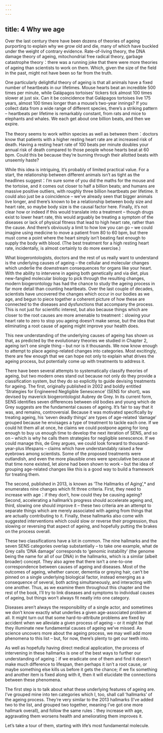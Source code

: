 ```yaml
---
---
---
```

title: 4 Why we age
---



Over the last century there have been dozens of theories of ageing purporting to explain why we grow old and die, many of which have buckled under the weight of contrary evidence. Rate-of-living theory, the DNA damage theory of ageing, mitochondrial free radical theory, garbage catastrophe theory：there was a running joke that there were more theories of ageing than scientists to work on them. Which, given the size of the field in the past, might not have been so far from the truth.

One particularly delightful theory of ageing is that all animals have a fixed number of heartbeats in our lifetimes. Mouse hearts beat an incredible 500 times per minute, while Galápagos tortoises’ tickers tick almost 100 times slower at just six. Can it be coincidence that Galápagos tortoises live 175 years, almost 100 times longer than a mouse’s two-year innings? If you collect data from a wide range of different species, there’s a striking pattern – heartbeats per lifetime is remarkably constant, from rats and mice to elephants and whales. We each get about one billion beats, and then we expire.

The theory seems to work within species as well as between them：doctors know that patients with a higher resting heart rate are at increased risk of death. Having a resting heart rate of 100 beats per minute doubles your annual risk of death compared to those people whose hearts beat at 60 bpm. Could this be because they’re burning through their allotted beats with unseemly haste?

While this idea is intriguing, it’s probably of limited practical value. For a start, the relationship between different animals isn’t as tight as the headlines suggest：I’m sure some of you did the maths for the mouse and the tortoise, and it comes out closer to half a billion beats; and humans are massive positive outliers, with roughly three billion heartbeats per lifetime. It could also just be a coincidence – we’ve already seen that bigger animals live longer, and there’s known to be a relationship between body size and heart rate, so maybe body size is the causal factor here. Finally, it’s not clear how or indeed if this would translate into a treatment – though drugs exist to lower heart rate, this would arguably be treating a symptom of the diseases or lack of physical fitness that lead to high heart rate, rather than the cause. And there’s obviously a limit to how low you can go – we could imagine using medicine to move a patient from 80 to 60 bpm, but there must come a point where the heart simply isn’t beating fast enough to supply the body with blood. (The best treatment for a high resting heart rate, incidentally, is almost certainly to do more exercise.)

What biogerontologists, doctors and the rest of us really want to understand is the underlying causes of ageing – the cellular and molecular changes which underlie the downstream consequences for organs like your heart. With the ability to intervene in ageing both genetically and via diet, plus new-fangled molecular biology to pick through the resulting changes, modern biogerontology has had the chance to study the ageing process in far more detail than counting heartbeats. Over the last couple of decades, scientists have uncovered the changes which occur in our bodies as we age, and begun to piece together a coherent picture of how these are connected to the diseases and dysfunctions that accompany the process. This is not just for scientific interest, but also because things which are closer to the root causes are more amenable to treatment：slowing your heart rate to zero to stop you ageing doesn’t make sense, but the idea that eliminating a root cause of ageing might improve your health does.

This new understanding of the underlying causes of ageing has shown us that, as predicted by the evolutionary theories we studied in Chapter 2, ageing isn’t one single thing – but nor is it thousands. We now know enough to attempt to place ageing-related changes into categories. Most excitingly, there are few enough that we can hope not only to explain what drives the ageing process, but potentially come up with treatments to address it.

There have been several attempts to systematically classify theories of ageing, but two modern ones stand out because not only do they provide a classification system, but they do so explicitly to guide devising treatments for ageing. The first, originally published in 2002 and boldly entitled ‘Strategies for Engineered Negligible Senescence’ (SENS for short), was devised by maverick biogerontologist Aubrey de Grey. In its current form, SENS identifies seven differences between old bodies and young which de Grey suggests are the fundamental causes of ageing. It’s fair to say that it was, and remains, controversial. Because it was motivated specifically by treating ageing, his ‘seven deadly things’ are types of age-related ‘damage’ grouped because he envisages a type of treatment to tackle each one. If we could hit them all at once, he claims we could postpone ageing for long enough to buy us enough time to develop the next iteration of SENS, and so on – which is why he calls them strategies for negligible senescence. If we could manage this, de Grey argues, we could look forward to thousand-year-plus lifespans – claims which have understandably raised a few eyebrows among scientists. Some of the proposed treatments were outlandish, and even the more plausible ones were speculative because at that time none existed, let alone had been shown to work – but the idea of grouping age-related changes like this is a good way to build a framework for treating them.

The second, published in 2013, is known as ‘The Hallmarks of Aging’,* and enumerates nine changes which fit three criteria. First, they need to increase with age：if they don’t, how could they be causing ageing? Second, accelerating a hallmark’s progress should accelerate ageing and, third, slowing one should improve it – these two criteria are an attempt to separate things which are merely associated with ageing from things that are actually contributing to it. Finally, these hallmarks also come with suggested interventions which could slow or reverse their progression, thus slowing or reversing that aspect of ageing, and hopefully putting the brakes on the process overall.

These two classifications have a lot in common. The nine hallmarks and the seven SENS categories overlap substantially – to take one example, what de Grey calls ‘DNA damage’ corresponds to ‘genomic instability’ (the genome being the name for all of our DNA) in the hallmarks, which is a similar (albeit broader) concept. They also agree that there isn’t a one-to-one correspondence between causes of ageing and diseases. Most of the outcomes of ageing, whether cancer, dementia or greying hair, can’t be pinned on a single underlying biological factor, instead emerging as a consequence of several, both acting simultaneously, and interacting with one another. Thus, as we examine them throughout this chapter and the rest of the book, I’ll try to link diseases and symptoms to individual causes of ageing, but things won’t always fit neatly into one category.

Diseases aren’t always the responsibility of a single actor, and sometimes we don’t know exactly what underlies a given age-associated problem at all. It might turn out that some hard-to-attribute problems are fixed by accident when we alleviate a given process of ageing – or it might be that they illuminate new fundamental causes of ageing we’ve missed. As science uncovers more about the ageing process, we may well add more phenomena to this list – but, for now, there’s plenty to get our teeth into.

As well as hopefully having direct medical application, the process of intervening in these hallmarks is one of the best ways to further our understanding of ageing：if we eradicate one of them and find it doesn’t make much difference to lifespan, then perhaps it isn’t a root cause, or maybe something else kills us before it gets the chance; if we fix something and another item is fixed along with it, then it will elucidate the connections between these phenomena.

The first step is to talk about what these underlying features of ageing are. I’ve grouped mine into ten categories which I, too, shall call ‘hallmarks’ of the ageing process. They’re very similar to the 2013 hallmarks (I’ve added two to the list, and grouped two together, meaning I’ve got one more hallmark overall), and follow the same rules：they increase with age, aggravating them worsens health and ameliorating them improves it.

Let’s take a tour of them, starting with life’s most fundamental molecule.